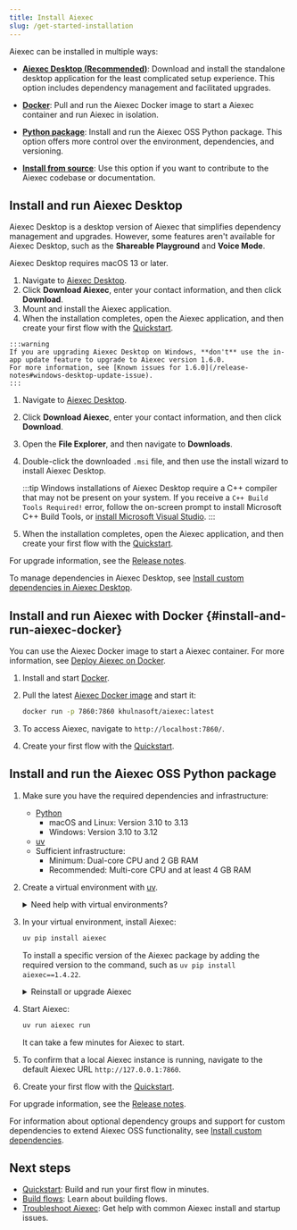 ```yaml
---
title: Install Aiexec
slug: /get-started-installation
---
```



Aiexec can be installed in multiple ways:

* [**Aiexec Desktop (Recommended)**](#install-and-run-aiexec-desktop): Download and install the standalone desktop application for the least complicated setup experience.
This option includes dependency management and facilitated upgrades.

* [**Docker**](#install-and-run-aiexec-docker): Pull and run the Aiexec Docker image to start a Aiexec container and run Aiexec in isolation.

* [**Python package**](#install-and-run-the-aiexec-oss-python-package): Install and run the Aiexec OSS Python package.
This option offers more control over the environment, dependencies, and versioning.

* [**Install from source**](/contributing-how-to-contribute#install-aiexec-from-source): Use this option if you want to contribute to the Aiexec codebase or documentation.

## Install and run Aiexec Desktop

Aiexec Desktop is a desktop version of Aiexec that simplifies dependency management and upgrades.
However, some features aren't available for Aiexec Desktop, such as the **Shareable Playground** and **Voice Mode**.

<Tabs>
<TabItem value="macos" label="macOS" default>

Aiexec Desktop requires macOS 13 or later.

1. Navigate to [Aiexec Desktop](https://www.aiexec.khulnasoft.com/desktop).
2. Click **Download Aiexec**, enter your contact information, and then click **Download**.
3. Mount and install the Aiexec application.
4. When the installation completes, open the Aiexec application, and then create your first flow with the [Quickstart](/get-started-quickstart).

</TabItem>
<TabItem value="Windows" label="Windows">

    :::warning
    If you are upgrading Aiexec Desktop on Windows, **don't** use the in-app update feature to upgrade to Aiexec version 1.6.0.
    For more information, see [Known issues for 1.6.0](/release-notes#windows-desktop-update-issue).
    :::

1. Navigate to [Aiexec Desktop](https://www.aiexec.khulnasoft.com/desktop).
2. Click **Download Aiexec**, enter your contact information, and then click **Download**.
3. Open the **File Explorer**, and then navigate to **Downloads**.
4. Double-click the downloaded `.msi` file, and then use the install wizard to install Aiexec Desktop.

    :::tip
    Windows installations of Aiexec Desktop require a C++ compiler that may not be present on your system. If you receive a `C++ Build Tools Required!` error, follow the on-screen prompt to install Microsoft C++ Build Tools, or [install Microsoft Visual Studio](https://visualstudio.microsoft.com/downloads/).
    :::

5. When the installation completes, open the Aiexec application, and then create your first flow with the [Quickstart](/get-started-quickstart).

</TabItem>
</Tabs>

For upgrade information, see the [Release notes](/release-notes).

To manage dependencies in Aiexec Desktop, see [Install custom dependencies in Aiexec Desktop](/install-custom-dependencies#aiexec-desktop).

## Install and run Aiexec with Docker {#install-and-run-aiexec-docker}

You can use the Aiexec Docker image to start a Aiexec container.
For more information, see [Deploy Aiexec on Docker](/deployment-docker).

1. Install and start [Docker](https://docs.docker.com/).

2. Pull the latest [Aiexec Docker image](https://hub.docker.com/r/khulnasoft/aiexec) and start it:

    ```bash
    docker run -p 7860:7860 khulnasoft/aiexec:latest
    ```

3. To access Aiexec, navigate to `http://localhost:7860/`.

4. Create your first flow with the [Quickstart](/get-started-quickstart).

## Install and run the Aiexec OSS Python package

1. Make sure you have the required dependencies and infrastructure:

    - [Python](https://www.python.org/downloads/release/python-3100/)
       - macOS and Linux: Version 3.10 to 3.13
       - Windows: Version 3.10 to 3.12
    - [uv](https://docs.astral.sh/uv/getting-started/installation/)
    - Sufficient infrastructure:
       - Minimum: Dual-core CPU and 2 GB RAM
       - Recommended: Multi-core CPU and at least 4 GB RAM

2. Create a virtual environment with [uv](https://docs.astral.sh/uv/pip/environments).

    <details>
    <summary>Need help with virtual environments?</summary>

    Virtual environments ensure Aiexec is installed in an isolated, fresh environment.
    To create a new virtual environment, do the following.

        <Tabs>
        <TabItem value="linux-macos" label="Linux or macOS" default>

        1. Navigate to where you want your virtual environment to be created, and then create it with `uv`:

            ```shell
            uv venv VENV_NAME
            ```

            Replace `VENV_NAME` with a name for your virtual environment.

        2. Start the virtual environment:

            ```shell
            source VENV_NAME/bin/activate
            ```

            Your shell's prompt changes to display that you're currently working in a virtual environment:

            ```text
            (VENV_NAME) ➜  aiexec git:(main) ✗
            ```

        3. To deactivate the virtual environment and return to your regular shell, type `deactivate`.

            When activated, the virtual environment temporarily modifies your `PATH` variable to prioritize packages installed within the virtual environment.
            To avoid conflicts with other projects, it's a good idea to deactivate your virtual environment when you're done working in it.

            To delete the virtual environment, type `rm -rf VENV_NAME`.
            This completely removes the virtual environment directory and its contents.

        </TabItem>
        <TabItem value="Windows" label="Windows">

        1. Navigate to where you want your virtual environment to be created, and create it with `uv`.

            ```shell
            uv venv VENV_NAME
            ```

            Replace `VENV_NAME` with a name for your virtual environment.

        2. Start the virtual environment:

            ```shell
            VENV_NAME\Scripts\activate
            ```

            Your shell's prompt changes to display that you're currently working in a virtual environment:

            ```text
            (VENV_NAME) PS C:/users/username/aiexec-dir>
            ```

        3. To deactivate the virtual environment and return to your regular shell, type `deactivate`.

            When activated, the virtual environment temporarily modifies your `PATH` variable to prioritize packages installed within the virtual environment.
            To avoid conflicts with other projects, it's a good idea to deactivate your virtual environment when you're done working in it.

            To delete the virtual environment, type `Remove-Item VENV_NAME`.
            This completely removes the virtual environment directory and its contents.

        </TabItem>
        </Tabs>

    </details>

3. In your virtual environment, install Aiexec:

    ```bash
    uv pip install aiexec
    ```

    To install a specific version of the Aiexec package by adding the required version to the command, such as `uv pip install aiexec==1.4.22`.

    <details>
    <summary>Reinstall or upgrade Aiexec</summary>

    To reinstall Aiexec and all of its dependencies, run `uv pip install aiexec --force-reinstall`.

    To upgrade Aiexec to the latest version, run `uv pip install aiexec -U`.
    However, the Aiexec team recommends taking steps to backup your existing installation before you upgrade Aiexec.
    For more information, see [Prepare to upgrade](/release-notes#prepare-to-upgrade).

    </details>

4. Start Aiexec:

    ```bash
    uv run aiexec run
    ```

    It can take a few minutes for Aiexec to start.

5. To confirm that a local Aiexec instance is running, navigate to the default Aiexec URL `http://127.0.0.1:7860`.

6. Create your first flow with the [Quickstart](/get-started-quickstart).

For upgrade information, see the [Release notes](/release-notes).

For information about optional dependency groups and support for custom dependencies to extend Aiexec OSS functionality, see [Install custom dependencies](/install-custom-dependencies).

## Next steps

* [Quickstart](/get-started-quickstart): Build and run your first flow in minutes.
* [Build flows](/concepts-flows): Learn about building flows.
* [Troubleshoot Aiexec](/troubleshoot): Get help with common Aiexec install and startup issues.